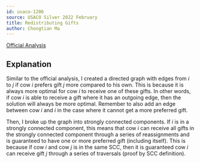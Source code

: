 ```yaml
---
id: usaco-1206
source: USACO Silver 2022 February
title: Redistributing Gifts
author: Chongtian Ma
---
```


[Official Analysis](http://www.usaco.org/current/data/sol_prob1_silver_feb22.html)

## Explanation

Similar to the official analysis, I created a directed graph with edges from $i$ to $j$ if cow $i$ prefers gift $j$ more compared to his own. 
This is because it is always more optimal for cow $i$ to receive one of these gifts. In other words, if cow $i$ is able to receive a gift where
it has an outgoing edge, then the solution will always be more optimal. Remember to also add an edge between cow $i$ and $i$ in the case where
it cannot get a more preferred gift.

Then, I broke up the graph into strongly connected components. If $i$ is in a strongly connected component, this means that cow $i$ can receive
all gifts in the strongly connected component through a series of reassignments and is guaranteed to have one or more preferred gift (including itself).
This is because if cow $i$ and cow $j$ is in the same SCC, then it is guaranteed cow $i$ can receive gift $j$ through a series of traversals (proof by
SCC definition).
